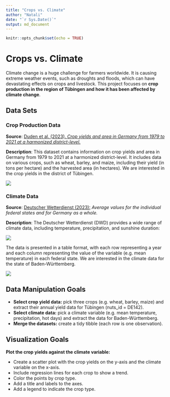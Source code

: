 ```yaml
---
title: "Crops vs. Climate"
author: "Natali"
date: "`r Sys.Date()`"
output: md_document
---
```


```r
knitr::opts_chunk$set(echo = TRUE)
```

# Crops vs. Climate

Climate change is a huge challenge for farmers worldwide. It is causing extreme weather events, such as droughts and floods, which can have devastating effects on crops and livestock. This project focuses on **crop production in the region of Tübingen and how it has been affected by climate change**.

## Data Sets

### Crop Production Data

**Source**: [Duden et al. (2023). *Crop yields and area in Germany from 1979 to 2021 at a harmonized district-level.*](https://doi.org/10.3220/DATA20231117103252-0)

**Description**: This dataset contains information on crop yields and area in Germany from 1979 to 2021 at a harmonized district-level. It includes data on various crops, such as wheat, barley, and maize, including their yield (in tons per hectare) and the harvested area (in hectares). We are interested in the crop yields in the district of Tübingen.

![](Crops_data.png)

### Climate Data

**Source**: [Deutscher Wetterdienst (2023):](https://www.dwd.de/EN/ourservices/cdc/cdc_ueberblick-klimadaten_en.html) *Average values for the individual federal states and for Germany as a whole.*

**Description**: The Deutscher Wetterdienst (DWD) provides a wide range of climate data, including temperature, precipitation, and sunshine duration:

![](index.png)

The data is presented in a table format, with each row representing a year and each column representing the value of the variable (e.g. mean temperature) in each federal state. We are interested in the climate data for the state of Baden-Württemberg.

![](Climate_data.png)

## Data Manipulation Goals

-   **Select crop yield data:** pick three crops (e.g. wheat, barley, maize) and extract their annual yield data for Tübingen (nuts_id = DE142).
-   **Select climate data:** pick a climate variable (e.g. mean temperature, precipitation, hot days) and extract the data for Baden-Württemberg.
-   **Merge the datasets:** create a tidy tibble (each row is one observation).

## Visualization Goals

**Plot the crop yields against the climate variable:**

-   Create a scatter plot with the crop yields on the y-axis and the climate variable on the x-axis.
-   Include regression lines for each crop to show a trend.
-   Color the points by crop type.
-   Add a title and labels to the axes.
-   Add a legend to indicate the crop type.
